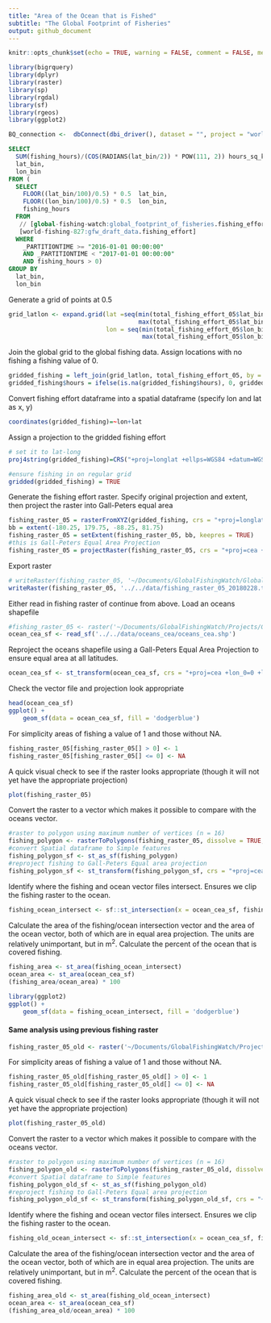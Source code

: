 ```yaml
---
title: "Area of the Ocean that is Fished"
subtitle: "The Global Footprint of Fisheries"
output: github_document
---
```


```r
knitr::opts_chunk$set(echo = TRUE, warning = FALSE, comment = FALSE, message = FALSE)
```


```r
library(bigrquery)
library(dplyr)
library(raster)
library(sp)
library(rgdal)
library(sf)
library(rgeos)
library(ggplot2)
```
```r
BQ_connection <-  dbConnect(dbi_driver(), dataset = "", project = "world-fishing-827")

```



```sql
SELECT
  SUM(fishing_hours)/(COS(RADIANS(lat_bin/2)) * POW(111, 2)) hours_sq_km,
  lat_bin,
  lon_bin
FROM (
  SELECT
    FLOOR((lat_bin/100)/0.5) * 0.5  lat_bin,
    FLOOR((lon_bin/100)/0.5) * 0.5  lon_bin,
    fishing_hours
  FROM
   // [global-fishing-watch:global_footprint_of_fisheries.fishing_effort]
   [world-fishing-827:gfw_draft_data.fishing_effort]
  WHERE
    _PARTITIONTIME >= "2016-01-01 00:00:00"
    AND _PARTITIONTIME < "2017-01-01 00:00:00"
    AND fishing_hours > 0)
GROUP BY
  lat_bin,
  lon_bin
```

Generate a grid of points at 0.5 
```r
grid_latlon <- expand.grid(lat =seq(min(total_fishing_effort_05$lat_bin),
                                    max(total_fishing_effort_05$lat_bin), 0.5), 
                           lon = seq(min(total_fishing_effort_05$lon_bin),
                                     max(total_fishing_effort_05$lon_bin), 0.5))
```

Join the global grid to the global fishing data. Assign locations with no fishing
a fishing value of 0.
```r
gridded_fishing = left_join(grid_latlon, total_fishing_effort_05, by = c('lat' = 'lat_bin', 'lon' = 'lon_bin'))
gridded_fishing$hours = ifelse(is.na(gridded_fishing$hours), 0, gridded_fishing$hours)
```

Convert fishing effort dataframe into a spatial dataframe (specify lon and lat as x, y)
```r

coordinates(gridded_fishing)=~lon+lat
```

Assign a projection to the gridded fishing effort
```r
# set it to lat-long
proj4string(gridded_fishing)=CRS("+proj=longlat +ellps=WGS84 +datum=WGS84 +no_defs") 

#ensure fishing in on regular grid
gridded(gridded_fishing) = TRUE
```


Generate the fishing effort raster. Specify original projection and extent, 
then project the raster into Gall-Peters equal area
```r
fishing_raster_05 = rasterFromXYZ(gridded_fishing, crs = "+proj=longlat +ellps=WGS84 +datum=WGS84 +no_defs")
bb = extent(-180.25, 179.75, -88.25, 81.75)
fishing_raster_05 = setExtent(fishing_raster_05, bb, keepres = TRUE)
#this is Gall-Peters Equal Area Projection
fishing_raster_05 = projectRaster(fishing_raster_05, crs = "+proj=cea +lon_0=0 +x_0=0 +y_0=0 +lat_ts=45 +datum=WGS84 +units=m +no_defs", over = TRUE) 
```

Export raster 
```r
# writeRaster(fishing_raster_05, '~/Documents/GlobalFishingWatch/Global_raster_paper/oceans_equal_area/fishing_raster_05_20180228.tif', format = 'GTiff', overwrite = TRUE)
writeRaster(fishing_raster_05, '../../data/fishing_raster_05_20180228.tif', format = 'GTiff', overwrite = TRUE)
```


Either read in fishing raster of continue from above.
Load an oceans shapefile 
```r
#fishing_raster_05 <- raster('~/Documents/GlobalFishingWatch/Projects/Global_raster_paper/oceans_equal_area/fishing_raster_05.tif')
ocean_cea_sf <- read_sf('../../data/oceans_cea/oceans_cea.shp')
```

Reproject the oceans shapefile using a Gall-Peters Equal Area Projection to ensure equal area at all latitudes.
```r
ocean_cea_sf <- st_transform(ocean_cea_sf, crs = "+proj=cea +lon_0=0 +lat_ts=45 +x_0=0 +y_0=0 +datum=WGS84 +units=m +no_defs")
```

Check the vector file and projection look appropriate
```r
head(ocean_cea_sf)
ggplot() +
    geom_sf(data = ocean_cea_sf, fill = 'dodgerblue')
```

For simplicity areas of fishing a value of 1 and those without NA.
```r
fishing_raster_05[fishing_raster_05[] > 0] <- 1 
fishing_raster_05[fishing_raster_05[] <= 0] <- NA 
```

A quick visual check to see if the raster looks appropriate (though it will not yet have the appropriate projection)
```r
plot(fishing_raster_05)
```

Convert the raster to a vector which makes it possible to compare with the oceans vector.

```r
#raster to polygon using maximum number of vertices (n = 16)
fishing_polygon <- rasterToPolygons(fishing_raster_05, dissolve = TRUE, n = 16)
#convert Spatial dataframe to Simple features
fishing_polygon_sf <- st_as_sf(fishing_polygon)
#reproject fishing to Gall-Peters Equal area projection
fishing_polygon_sf <- st_transform(fishing_polygon_sf, crs = "+proj=cea +lon_0=0 +lat_ts=45 +x_0=0 +y_0=0 +datum=WGS84 +units=m +no_defs")
```


Identify where the fishing and ocean vector files intersect. Ensures we clip the
fishing raster to the ocean.
```r
fishing_ocean_intersect <- sf::st_intersection(x = ocean_cea_sf, fishing_polygon_sf)
```

Calculate the area of the fishing/ocean intersection vector and the area of the ocean vector, both of which are in equal area projection. The units are relatively unimportant, but in m^2^. Calculate the percent of the ocean that is covered fishing.
```r
fishing_area <- st_area(fishing_ocean_intersect)
ocean_area <- st_area(ocean_cea_sf)
(fishing_area/ocean_area) * 100
```

```r
library(ggplot2)
ggplot() +
    geom_sf(data = fishing_ocean_intersect, fill = 'dodgerblue')
```


#### Same analysis using previous fishing raster

```r
fishing_raster_05_old <- raster('~/Documents/GlobalFishingWatch/Projects/Global_raster_paper/oceans_equal_area/fishing_raster_05.tif')
```

For simplicity areas of fishing a value of 1 and those without NA.
```r
fishing_raster_05_old[fishing_raster_05_old[] > 0] <- 1 
fishing_raster_05_old[fishing_raster_05_old[] <= 0] <- NA 
```

A quick visual check to see if the raster looks appropriate (though it will not yet have the appropriate projection)
```r
plot(fishing_raster_05_old)
```

Convert the raster to a vector which makes it possible to compare with the oceans vector.

```r
#raster to polygon using maximum number of vertices (n = 16)
fishing_polygon_old <- rasterToPolygons(fishing_raster_05_old, dissolve = TRUE, n = 16)
#convert Spatial dataframe to Simple features
fishing_polygon_old_sf <- st_as_sf(fishing_polygon_old)
#reproject fishing to Gall-Peters Equal area projection
fishing_polygon_old_sf <- st_transform(fishing_polygon_old_sf, crs = "+proj=cea +lon_0=0 +lat_ts=45 +x_0=0 +y_0=0 +datum=WGS84 +units=m +no_defs")
```


Identify where the fishing and ocean vector files intersect. Ensures we clip the
fishing raster to the ocean.
```r
fishing_old_ocean_intersect <- sf::st_intersection(x = ocean_cea_sf, fishing_polygon_old_sf)
```

Calculate the area of the fishing/ocean intersection vector and the area of the ocean vector, both of which are in equal area projection. The units are relatively unimportant, but in m^2^. Calculate the percent of the ocean that is covered fishing.
```r
fishing_area_old <- st_area(fishing_old_ocean_intersect)
ocean_area <- st_area(ocean_cea_sf)
(fishing_area_old/ocean_area) * 100
```

